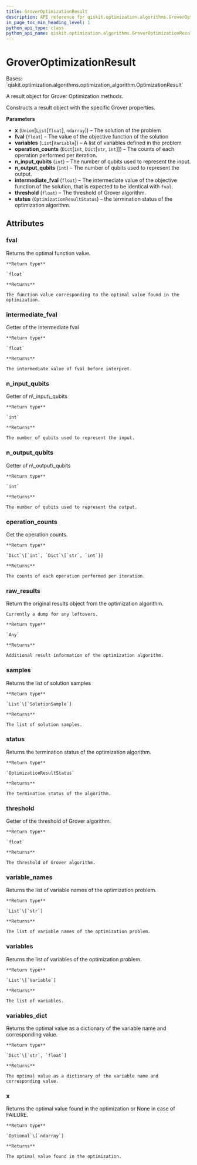 ```yaml
---
title: GroverOptimizationResult
description: API reference for qiskit.optimization.algorithms.GroverOptimizationResult
in_page_toc_min_heading_level: 1
python_api_type: class
python_api_name: qiskit.optimization.algorithms.GroverOptimizationResult
---
```


# GroverOptimizationResult

<Class id="qiskit.optimization.algorithms.GroverOptimizationResult" isDedicatedPage={true} github="https://github.com/qiskit-community/qiskit-aqua/tree/stable/0.9/qiskit/optimization/algorithms/grover_optimizer.py" signature="GroverOptimizationResult(x, fval, variables, operation_counts, n_input_qubits, n_output_qubits, intermediate_fval, threshold, status)">
  Bases: `qiskit.optimization.algorithms.optimization_algorithm.OptimizationResult`

  A result object for Grover Optimization methods.

  Constructs a result object with the specific Grover properties.

  **Parameters**

  *   **x** (`Union`\[`List`\[`float`], `ndarray`]) – The solution of the problem
  *   **fval** (`float`) – The value of the objective function of the solution
  *   **variables** (`List`\[`Variable`]) – A list of variables defined in the problem
  *   **operation\_counts** (`Dict`\[`int`, `Dict`\[`str`, `int`]]) – The counts of each operation performed per iteration.
  *   **n\_input\_qubits** (`int`) – The number of qubits used to represent the input.
  *   **n\_output\_qubits** (`int`) – The number of qubits used to represent the output.
  *   **intermediate\_fval** (`float`) – The intermediate value of the objective function of the solution, that is expected to be identical with `fval`.
  *   **threshold** (`float`) – The threshold of Grover algorithm.
  *   **status** (`OptimizationResultStatus`) – the termination status of the optimization algorithm.

  ## Attributes

  ### fval

  <Attribute id="qiskit.optimization.algorithms.GroverOptimizationResult.fval" name="fval">
    Returns the optimal function value.

    **Return type**

    `float`

    **Returns**

    The function value corresponding to the optimal value found in the optimization.
  </Attribute>

  ### intermediate\_fval

  <Attribute id="qiskit.optimization.algorithms.GroverOptimizationResult.intermediate_fval" name="intermediate_fval">
    Getter of the intermediate fval

    **Return type**

    `float`

    **Returns**

    The intermediate value of fval before interpret.
  </Attribute>

  ### n\_input\_qubits

  <Attribute id="qiskit.optimization.algorithms.GroverOptimizationResult.n_input_qubits" name="n_input_qubits">
    Getter of n\_input\_qubits

    **Return type**

    `int`

    **Returns**

    The number of qubits used to represent the input.
  </Attribute>

  ### n\_output\_qubits

  <Attribute id="qiskit.optimization.algorithms.GroverOptimizationResult.n_output_qubits" name="n_output_qubits">
    Getter of n\_output\_qubits

    **Return type**

    `int`

    **Returns**

    The number of qubits used to represent the output.
  </Attribute>

  ### operation\_counts

  <Attribute id="qiskit.optimization.algorithms.GroverOptimizationResult.operation_counts" name="operation_counts">
    Get the operation counts.

    **Return type**

    `Dict`\[`int`, `Dict`\[`str`, `int`]]

    **Returns**

    The counts of each operation performed per iteration.
  </Attribute>

  ### raw\_results

  <Attribute id="qiskit.optimization.algorithms.GroverOptimizationResult.raw_results" name="raw_results">
    Return the original results object from the optimization algorithm.

    Currently a dump for any leftovers.

    **Return type**

    `Any`

    **Returns**

    Additional result information of the optimization algorithm.
  </Attribute>

  ### samples

  <Attribute id="qiskit.optimization.algorithms.GroverOptimizationResult.samples" name="samples">
    Returns the list of solution samples

    **Return type**

    `List`\[`SolutionSample`]

    **Returns**

    The list of solution samples.
  </Attribute>

  ### status

  <Attribute id="qiskit.optimization.algorithms.GroverOptimizationResult.status" name="status">
    Returns the termination status of the optimization algorithm.

    **Return type**

    `OptimizationResultStatus`

    **Returns**

    The termination status of the algorithm.
  </Attribute>

  ### threshold

  <Attribute id="qiskit.optimization.algorithms.GroverOptimizationResult.threshold" name="threshold">
    Getter of the threshold of Grover algorithm.

    **Return type**

    `float`

    **Returns**

    The threshold of Grover algorithm.
  </Attribute>

  ### variable\_names

  <Attribute id="qiskit.optimization.algorithms.GroverOptimizationResult.variable_names" name="variable_names">
    Returns the list of variable names of the optimization problem.

    **Return type**

    `List`\[`str`]

    **Returns**

    The list of variable names of the optimization problem.
  </Attribute>

  ### variables

  <Attribute id="qiskit.optimization.algorithms.GroverOptimizationResult.variables" name="variables">
    Returns the list of variables of the optimization problem.

    **Return type**

    `List`\[`Variable`]

    **Returns**

    The list of variables.
  </Attribute>

  ### variables\_dict

  <Attribute id="qiskit.optimization.algorithms.GroverOptimizationResult.variables_dict" name="variables_dict">
    Returns the optimal value as a dictionary of the variable name and corresponding value.

    **Return type**

    `Dict`\[`str`, `float`]

    **Returns**

    The optimal value as a dictionary of the variable name and corresponding value.
  </Attribute>

  ### x

  <Attribute id="qiskit.optimization.algorithms.GroverOptimizationResult.x" name="x">
    Returns the optimal value found in the optimization or None in case of FAILURE.

    **Return type**

    `Optional`\[`ndarray`]

    **Returns**

    The optimal value found in the optimization.
  </Attribute>
</Class>

